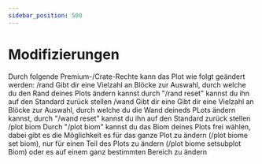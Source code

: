 ```yaml
---
sidebar_position: 500
---
```



# Modifizierungen
Durch folgende Premium-/Crate-Rechte kann das Plot wie folgt geändert werden: 
/rand
Gibt dir eine Vielzahl an Blöcke zur Auswahl, durch welche du den Rand deines Plots ändern kannst durch "/rand reset" kannst du ihn auf den Standard zurück stellen
/wand
Gibt dir eine Gibt dir eine Vielzahl an Blöcke zur Auswahl, durch welche du die Wand deineds PLots ändern kannst, durch "/wand reset" kannst du ihn auf den Standard zurück stellen
/plot biom
Durch "/plot biom" kannst du das Biom deines Plots frei wählen, dabei gibt es die Möglichkeit es für das ganze Plot zu ändern (/plot biome set biom), nur für einen Teil des Plots zu ändern (/plot biome setsubplot Biom) oder es auf einem ganz bestimmten Bereich zu ändern